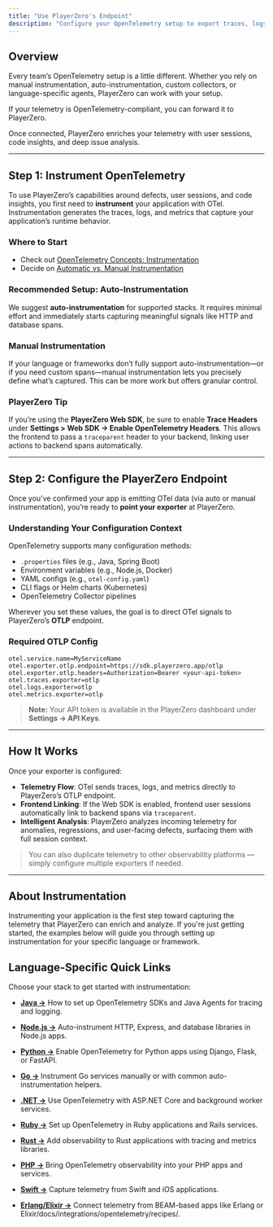 ```yaml
---
title: "Use PlayerZero's Endpoint"
description: "Configure your OpenTelemetry setup to export traces, logs, and metrics to PlayerZero."
---
```


## Overview

Every team’s OpenTelemetry setup is a little different. Whether you rely on manual instrumentation, auto-instrumentation, custom collectors, or language-specific agents, PlayerZero can work with your setup.

<Note>If your telemetry is OpenTelemetry-compliant, you can forward it to PlayerZero.</Note>

Once connected, PlayerZero enriches your telemetry with user sessions, code insights, and deep issue analysis.

---

## Step 1: Instrument OpenTelemetry

To use PlayerZero’s capabilities around defects, user sessions, and code insights, you first need to **instrument** your application with OTel. Instrumentation generates the traces, logs, and metrics that capture your application’s runtime behavior.

### Where to Start
- Check out [OpenTelemetry Concepts: Instrumentation](https://opentelemetry.io/docs/concepts/instrumentation/)  
- Decide on [Automatic vs. Manual Instrumentation](https://opentelemetry.io/docs/concepts/instrumentation/#automatic-instrumentation)

### Recommended Setup: Auto-Instrumentation
We suggest **auto-instrumentation** for supported stacks. It requires minimal effort and immediately starts capturing meaningful signals like HTTP and database spans.

### Manual Instrumentation
If your language or frameworks don’t fully support auto-instrumentation—or if you need custom spans—manual instrumentation lets you precisely define what’s captured. This can be more work but offers granular control.

### PlayerZero Tip
If you’re using the **PlayerZero Web SDK**, be sure to enable **Trace Headers** under **Settings > Web SDK → Enable OpenTelemetry Headers**. This allows the frontend to pass a `traceparent` header to your backend, linking user actions to backend spans automatically.

---

## Step 2: Configure the PlayerZero Endpoint

Once you’ve confirmed your app is emitting OTel data (via auto or manual instrumentation), you’re ready to **point your exporter** at PlayerZero.

### Understanding Your Configuration Context
OpenTelemetry supports many configuration methods:

- `.properties` files (e.g., Java, Spring Boot)
- Environment variables (e.g., Node.js, Docker)
- YAML configs (e.g., `otel-config.yaml`)
- CLI flags or Helm charts (Kubernetes)
- OpenTelemetry Collector pipelines

Wherever you set these values, the goal is to direct OTel signals to PlayerZero’s **OTLP** endpoint.

### Required OTLP Config

```properties
otel.service.name=MyServiceName
otel.exporter.otlp.endpoint=https://sdk.playerzero.app/otlp
otel.exporter.otlp.headers=Authorization=Bearer <your-api-token>
otel.traces.exporter=otlp
otel.logs.exporter=otlp
otel.metrics.exporter=otlp
```

> **Note:** Your API token is available in the PlayerZero dashboard under **Settings → API Keys**.

---

## How It Works

Once your exporter is configured:

- **Telemetry Flow**: OTel sends traces, logs, and metrics directly to PlayerZero’s OTLP endpoint.
- **Frontend Linking**: If the Web SDK is enabled, frontend user sessions automatically link to backend spans via `traceparent`.
- **Intelligent Analysis**: PlayerZero analyzes incoming telemetry for anomalies, regressions, and user-facing defects, surfacing them with full session context.

> You can also duplicate telemetry to other observability platforms — simply configure multiple exporters if needed.

---

## About Instrumentation

Instrumenting your application is the first step toward capturing the telemetry that PlayerZero can enrich and analyze. If you're just getting started, the examples below will guide you through setting up instrumentation for your specific language or framework.


## Language-Specific Quick Links

Choose your stack to get started with instrumentation:

- **[Java →](/developer-guide/configuration-guides/integrating-with-opentelemetry/recipes/java)** How to set up OpenTelemetry SDKs and Java Agents for tracing and logging.

- **[Node.js →](/developer-guide/configuration-guides/integrating-with-opentelemetry/recipes/node)** Auto-instrument HTTP, Express, and database libraries in Node.js apps.

- **[Python →](/developer-guide/configuration-guides/integrating-with-opentelemetry/recipes/python)** Enable OpenTelemetry for Python apps using Django, Flask, or FastAPI.

- **[Go →](/developer-guide/configuration-guides/integrating-with-opentelemetry/recipes/go)** Instrument Go services manually or with common auto-instrumentation helpers.

- **[.NET →](/developer-guide/configuration-guides/integrating-with-opentelemetry/recipes/dotnet)** Use OpenTelemetry with ASP.NET Core and background worker services.

- **[Ruby →](/developer-guide/configuration-guides/integrating-with-opentelemetry/recipes/ruby)** Set up OpenTelemetry in Ruby applications and Rails services.

- **[Rust →](/developer-guide/configuration-guides/integrating-with-opentelemetry/recipes/rust)** Add observability to Rust applications with tracing and metrics libraries.

- **[PHP →](/developer-guide/configuration-guides/integrating-with-opentelemetry/recipes/php)** Bring OpenTelemetry observability into your PHP apps and services.

- **[Swift →](/developer-guide/configuration-guides/integrating-with-opentelemetry/recipes/swift)** Capture telemetry from Swift and iOS applications.

- **[Erlang/Elixir →](/developer-guide/configuration-guides/integrating-with-opentelemetry/recipes/erlang-elixir)** Connect telemetry from BEAM-based apps like Erlang or Elixir/docs/integrations/opentelemetry/recipes/.
